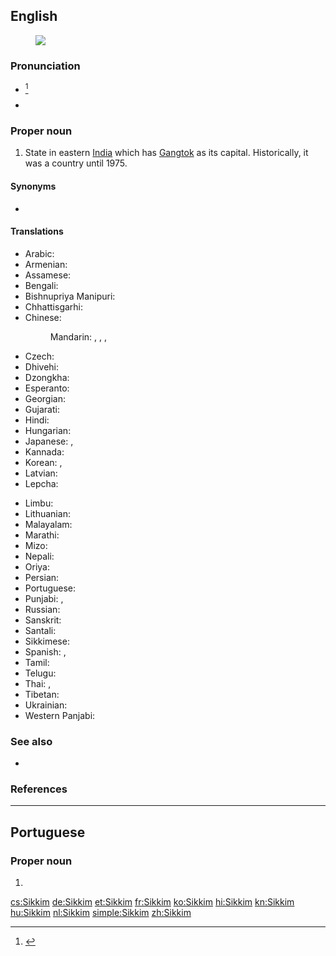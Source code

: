 ==English==
{{wikipedia}}
[[Image:Sikkim in India (disputed hatched).svg|thumb|]]

===Pronunciation===
* {{IPA|/ˈsɪkɪm/|lang=en}}<ref>{{R:Dictionary.com}}</ref>
* {{audio|Lif-Sikkim.ogg|Audio (in the Limbu language)|lang=en}}

===Proper noun===
{{en-proper noun}}

# State in eastern [[India]] which has [[Gangtok]] as its capital. Historically, it was a country until 1975.

====Synonyms====
* {{l|en|Kingdom of Sikkim}}

====Translations====
{{trans-top|state in eastern India which has Gangtok as its capital}}
* Arabic: {{t|ar|سِيكِيم|m|tr=sikīm}}
* Armenian: {{t|hy|Սիկկիմ}}
* Assamese: {{t|as|ছিক্কিম|sc=Beng}}
* Bengali: {{t|bn|সিক্কিম|tr=sikkim|sc=Beng}}
* Bishnupriya Manipuri: {{t|bpy|সিকিম}}
* Chhattisgarhi: {{t-needed|hne}}
* Chinese:
*: Mandarin: {{t+|cmn|錫金|sc=Hani}}, {{t+|cmn|锡金|tr=Xī​jīn​|sc=Hani}}, {{t|cmn|錫金邦|sc=Hani}}, {{t|cmn|锡金邦|tr=Xī​jīn-bāng|sc=Hani}}
* Czech: {{t|cs|Sikkim|m}}
* Dhivehi: {{t|dv|ސިއްކީމް}}
* Dzongkha: {{t-needed|dz}}
* Esperanto: {{t|eo|Sikimo}}
* Georgian: {{t|ka|სიკიმი}}
* Gujarati: {{t|gu|સિક્કિમ|tr=sikkim|sc=Gujr}}
* Hindi: {{t+|hi|सिक्किम|tr=sikkim}}
* Hungarian: {{t+|hu|Szikkim}}
* Japanese: {{t|ja|シッキム州|tr=Sikkimu-shū}}, {{t|ja|シッキム|tr=Sikkimu}}
* Kannada: {{t+|kn|ಸಿಕ್ಕಿಂ|sc=Knda}}
* Korean: {{t+|ko|시킴 주|tr=Sikim ju|sc=Hang}}, {{t|ko|시킴|tr=Sikim|sc=Hang}}
* Latvian: {{t|lv|Sikima}}
* Lepcha: {{t-needed|lep}}
{{trans-mid}}
* Limbu: {{t-needed|lif}}
* Lithuanian: {{t|lt|Sikimas}}
* Malayalam: {{t|ml|സിക്കിം|sc=Mlym}}
* Marathi: {{t|mr|सिक्किम|tr=sikkim|sc=Deva}}
* Mizo: {{t-needed|lus}}
* Nepali: {{t+|ne|सिक्किम|sc=Deva}}
* Oriya: {{t|or|ସିକିମ|tr=sikim|sc=Orya}}
* Persian: {{t|fa|سیکیم|tr=Sikim|sc=fa-Arab}}
* Portuguese: {{t|pt|Sikkim|m}}
* Punjabi: {{t|pa|ਸਿੱਕਮ|tr=sikkam|sc=Guru}}, {{t|pa|ਸਿਕਿਮ|tr=sikim|sc=Guru}}
* Russian: {{t|ru|Сикки́м|m}}
* Sanskrit: {{t|sa|सिक्किम}}
* Santali: {{t-needed|sat}}
* Sikkimese: {{t-needed|sip}}
* Spanish: {{t|es|Sikkim}}, {{t|es|Sikín}}
* Tamil: {{t|ta|சிக்கிம்}}
* Telugu: {{t+|te|సిక్కిం}}
* Thai: {{t|th|รัฐสิกขิม|tr=rát sìk-kĭm}}, {{t|th|สิกขิม|tr=sìk-kĭm}}
* Tibetan: {{t|bo|འབྲས་ལྗོངས|sc=Tibt}}
* Ukrainian: {{t|uk|Сіккім|sc=Cyrl}}
* Western Panjabi: {{t+|pnb|سکم}}
{{trans-bottom}}

===See also===
* {{list:states of India/en}}

===References===
<references/>

----

==Portuguese==

===Proper noun===
{{pt-proper noun|m}}

# {{place|pt|state|in eastern|c/India|t1=Sikkim}}

[[cs:Sikkim]]
[[de:Sikkim]]
[[et:Sikkim]]
[[fr:Sikkim]]
[[ko:Sikkim]]
[[hi:Sikkim]]
[[kn:Sikkim]]
[[hu:Sikkim]]
[[nl:Sikkim]]
[[simple:Sikkim]]
[[zh:Sikkim]]